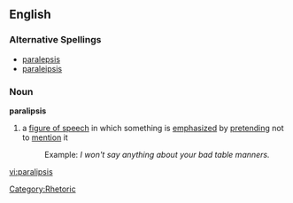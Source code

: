 ==English==
===Alternative Spellings===
* [[paralepsis]]
* [[paraleipsis]]
===Noun===
'''paralipsis'''
# a [[figure of speech]] in which something is [[emphasize]]d by [[pretending]] not to [[mention]] it
#:Example: ''I won't say anything about your bad table manners.''
[[Category:Rhetoric]]

[[vi:paralipsis]]